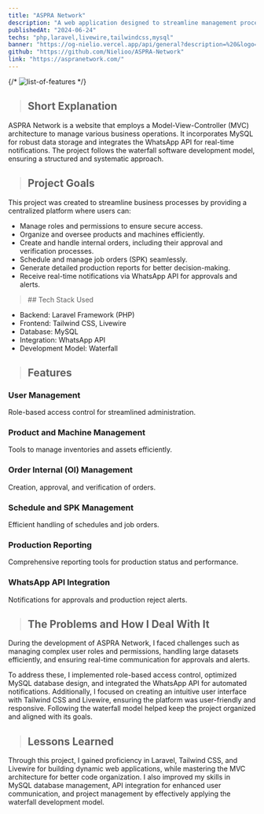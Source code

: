 ```yaml
---
title: "ASPRA Network"
description: "A web application designed to streamline management processes, developed using Laravel Framework, Tailwind CSS, and Livewire."
publishedAt: "2024-06-24"
techs: "php,laravel,livewire,tailwindcss,mysql"
banner: "https://og-nielio.vercel.app/api/general?description=%20&logo=https%3A%2F%2Fog-nielio.vercel.app%2Fimages%2Flogo.png&logoWidth=150&siteName=ASPRA%20Network&theme=dark"
github: "https://github.com/Nielioo/ASPRA-Network"
link: "https://aspranetwork.com/"
---
```


{/* <Image
  mdx
  src='https://og-nielio.vercel.app/api/general?description=%20&logo=https%3A%2F%2Fog-nielio.vercel.app%2Fimages%2Flogo.png&logoWidth=150&siteName=ASPRA%20Network&theme=dark'
  alt='list-of-features'
  width={1882}
  height={1041}
/> */}

> ## Short Explanation

ASPRA Network is a website that employs a Model-View-Controller (MVC) architecture to manage 
various business operations. It incorporates MySQL for robust data storage and integrates the 
WhatsApp API for real-time notifications. The project follows the waterfall software development model, 
ensuring a structured and systematic approach.

> ## Project Goals


This project was created to streamline business processes by providing a centralized platform where users can:

- Manage roles and permissions to ensure secure access.
- Organize and oversee products and machines efficiently.
- Create and handle internal orders, including their approval and verification processes.
- Schedule and manage job orders (SPK) seamlessly.
- Generate detailed production reports for better decision-making.
- Receive real-time notifications via WhatsApp API for approvals and alerts.

<blockquote className="with-icons">
   ## Tech Stack Used
   <div className="not-prose mt-2">
      <TechIcons techs={["php","laravel","livewire","tailwindcss","mysql"]} />
   </div>
</blockquote>

- Backend: Laravel Framework (PHP)
- Frontend: Tailwind CSS, Livewire
- Database: MySQL
- Integration: WhatsApp API
- Development Model: Waterfall

> ## Features

### User Management

Role-based access control for streamlined administration.

### Product and Machine Management

Tools to manage inventories and assets efficiently.

### Order Internal (OI) Management

Creation, approval, and verification of orders.

### Schedule and SPK Management

Efficient handling of schedules and job orders.

### Production Reporting

Comprehensive reporting tools for production status and performance.

### WhatsApp API Integration

Notifications for approvals and production reject alerts.

> ## The Problems and How I Deal With It

During the development of ASPRA Network, I faced challenges such as managing complex 
user roles and permissions, handling large datasets efficiently, and ensuring real-time 
communication for approvals and alerts. 

To address these, I implemented role-based access control, 
optimized MySQL database design, and integrated the WhatsApp API for automated notifications. 
Additionally, I focused on creating an intuitive user interface with Tailwind CSS and Livewire, 
ensuring the platform was user-friendly and responsive. Following the waterfall model helped keep 
the project organized and aligned with its goals.

> ## Lessons Learned

Through this project, I gained proficiency in Laravel, Tailwind CSS, and Livewire for building dynamic 
web applications, while mastering the MVC architecture for better code organization. I also improved my 
skills in MySQL database management, API integration for enhanced user communication, and project management 
by effectively applying the waterfall development model.
